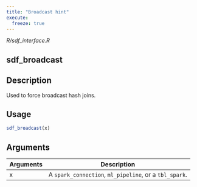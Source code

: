 ```yaml
---
title: "Broadcast hint"
execute:
  freeze: true
---
```


*R/sdf_interface.R*

## sdf_broadcast

## Description
Used to force broadcast hash joins. 


## Usage
```r
sdf_broadcast(x) 
```

## Arguments
|Arguments|Description|
|---|---|
| x | A `spark_connection`, `ml_pipeline`, or a `tbl_spark`. |







